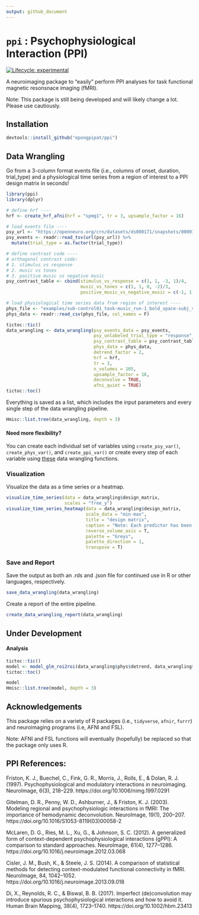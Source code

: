 ```yaml
---
output: github_document
---
```


# `ppi` : Psychophysiological Interaction (PPI)

<!-- badges: start -->
[![Lifecycle: experimental](https://img.shields.io/badge/lifecycle-experimental-orange.svg)](https://www.tidyverse.org/lifecycle/#experimental)
<!-- badges: end -->

A neuroimaging package to "easily" perform PPI analyses for task functional magnetic resonsnace imaging (fMRI).

Note: This package is still being developed and will likely change a lot. Please use cautiously.

## Installation
```r
devtools::install_github("epongpipat/ppi")
```

## Data Wrangling

Go from a 3-column format events file (i.e., columns of onset, duration, trial_type) and a physiological time series from a region of interest to a PPI design matrix in seconds!

```r
library(ppi)
library(dplyr)

# define hrf ----
hrf <- create_hrf_afni(hrf = "spmg1", tr = 3, upsample_factor = 16)

# load events file ----
psy_url <- "https://openneuro.org/crn/datasets/ds000171/snapshots/00001/files/sub-control01:func:sub-control01_task-music_run-1_events.tsv"
psy_events <- readr::read_tsv(url(psy_url)) %>%
  mutate(trial_type = as.factor(trial_type))

# define contrast code ----
# orthogonal contrast code:
# 1. stimulus vs response
# 2. music vs tones
# 3. positive music vs negative music
psy_contrast_table <- cbind(stimulus_vs_response = c(1, 1, -3, 1)/4,
                            music_vs_tones = c(1, 1, 0, -2)/3,
                            positive_music_vs_negative_music = c(-1, 1, 0, 0)/2)

# load physiological time series data from region of interest ----
phys_file <- "examples/sub-control01_task-music_run-1_bold_space-subj_vox-32-24-38.csv"
phys_data <- readr::read_csv(phys_file, col_names = F)

tictoc::tic()
data_wrangling <- data_wrangling(psy_events_data = psy_events, 
                                 psy_unlabeled_trial_type = "response", 
                                 psy_contrast_table = psy_contrast_table, 
                                 phys_data = phys_data, 
                                 detrend_factor = 2,
                                 hrf = hrf, 
                                 tr = 3, 
                                 n_volumes = 105, 
                                 upsample_factor = 16, 
                                 deconvolve = TRUE,
                                 afni_quiet = TRUE)
tictoc::toc()
```

Everything is saved as a list, which includes the input parameters and every single step of the data wrangling pipeline.

```r
Hmisc::list.tree(data_wrangling, depth = 3)
```

#### Need more flexibility?

You can create each individual set of variables using `create_psy_var()`, `create_phys_var()`, and `create_ppi_var()` or create every step of each variable using [these](https://ekarinpongpipat.com/ppi/reference/index.html#section-data-wrangling) data wrangling functions.

### Visualization

Visualize the data as a time series or a heatmap.

```r
visualize_time_series(data = data_wrangling$design_matrix, 
                      scales = "free_y")
visualize_time_series_heatmap(data = data_wrangling$design_matrix, 
                              scale_data = "min-max",
                              title = "design matrix",
                              caption = "Note: Each predictor has been scaled to min-max for visualization.",
                              reverse_volume_axis = T,
                              palette = "Greys", 
                              palette_direction = 1,
                              transpose = T)
```

### Save and Report

Save the output as both an .rds and .json file for continued use in R or other languages, respectively.
```r
save_data_wrangling(data_wrangling)
```

Create a report of the entire pipeline.
```r
create_data_wrangling_report(data_wrangling)
```

## Under Development

#### Analysis 
```r
tictoc::tic()
model <- model_glm_roi2roi(data_wrangling$phys$detrend, data_wrangling$design_matrix)
tictoc::toc()

model
Hmisc::list.tree(model, depth = 3)
```

## Acknowledgements
This package relies on a variety of R packages (i.e., `tidyverse`, `afnir`, `furrr`) and neuroimaging programs (i.e, AFNI and FSL).

Note: AFNI and FSL functions will eventually (hopefully) be replaced so that the package only uses R.

## PPI References:

Friston, K. J., Buechel, C., Fink, G. R., Morris, J., Rolls, E., & Dolan, R. J. (1997). Psychophysiological and modulatory interactions in neuroimaging. NeuroImage, 6(3), 218–229. https://doi.org/10.1006/nimg.1997.0291

Gitelman, D. R., Penny, W. D., Ashburner, J., & Friston, K. J. (2003). Modeling regional and psychophysiologic interactions in fMRI: The importance of hemodynamic deconvolution. NeuroImage, 19(1), 200–207. https://doi.org/10.1016/S1053-8119(03)00058-2

McLaren, D. G., Ries, M. L., Xu, G., & Johnson, S. C. (2012). A generalized form of context-dependent psychophysiological interactions (gPPI): A comparison to standard approaches. NeuroImage, 61(4), 1277–1286. https://doi.org/10.1016/j.neuroimage.2012.03.068

Cisler, J. M., Bush, K., & Steele, J. S. (2014). A comparison of statistical methods for detecting context-modulated functional connectivity in fMRI. NeuroImage, 84, 1042–1052. https://doi.org/10.1016/j.neuroimage.2013.09.018

Di, X., Reynolds, R. C., & Biswal, B. B. (2017). Imperfect (de)convolution may introduce spurious psychophysiological interactions and how to avoid it. Human Brain Mapping, 38(4), 1723–1740. https://doi.org/10.1002/hbm.23413
